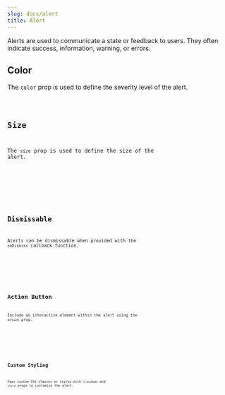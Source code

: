 ```yaml
---
slug: docs/alert
title: Alert
---
```


Alerts are used to communicate a state or feedback to users. They often indicate success, information, warning, or errors.

## Color

The `color` prop is used to define the severity level of the alert.



<CodeSample>
    <AlertColorDemo/>
</CodeSample>

<Code code={AlertColorSource} lang="tsx" />

## Size

The `size` prop is used to define the size of the alert.


<CodeSample>
    <AlertSizeDemo/>
</CodeSample>

<Code code={AlertSizeSource} lang="tsx" />


## Dismissable

Alerts can be dismissable when provided with the `onDismiss` callback function.


<CodeSample>
    <DismissableAlertDemo/>
</CodeSample>

<Code code={DismissableAlertSource} lang="tsx" />

## Action Button

Include an interactive element within the alert using the `action` prop.


<CodeSample>
    <AlertActionButtonDemo/>
</CodeSample>

<Code code={AlertActionButtonSource} lang="tsx" />

## Custom Styling

Pass custom CSS classes or styles with `className` and `style` props to customize the alert.


<CodeSample>
    <CustomStyleAlertDemo/>
</CodeSample>

<Code code={CustomStyleAlertSource} lang="tsx" />

